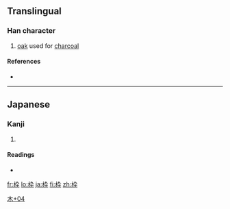 ==Translingual==

===Han character===
{{Han char|rn=75|rad=木|as=04|sn=8|four=|canj=木大弓十 (DKNJ)}}

# [[oak]] used for [[charcoal]]

====References====
* {{Han ref|kx=0517.011|dkj=14576|hdz=21173.091|uh=67A0|ud=26528}}

----

==Japanese==

===Kanji===
{{ja-kanji|grade=c|rs=木04}}

# {{defn|Japanese|sort=木04}}

====Readings====
* {{ja-readings|on=|kun=[[わく]] (waku)}}

[[Category:Japanese-only CJKV Characters|木+04]]

[[fr:枠]]
[[lo:枠]]
[[ja:枠]]
[[fi:枠]]
[[zh:枠]]